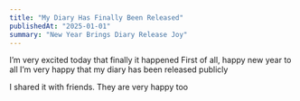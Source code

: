 ```yaml
---
title: "My Diary Has Finally Been Released"
publishedAt: "2025-01-01"
summary: "New Year Brings Diary Release Joy"
---
```


I’m very excited today that finally it happened 
First of all, happy new year to all 
I’m very happy that my diary has been released publicly 

I shared it with friends. They are very happy too

